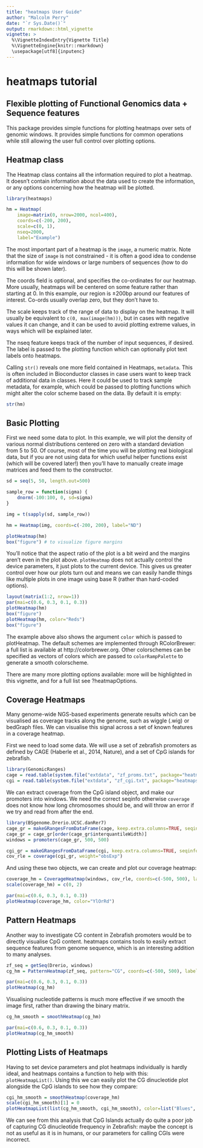 ```yaml
---
title: "heatmaps User Guide"
author: "Malcolm Perry"
date: "`r Sys.Date()`"
output: rmarkdown::html_vignette
vignette: >
  %\VignetteIndexEntry{Vignette Title}
  %\VignetteEngine{knitr::rmarkdown}
  \usepackage[utf8]{inputenc}
---
```


# heatmaps tutorial

## Flexible plotting of Functional Genomics data + Sequence features

This package provides simple functions for plotting heatmaps over sets 
of genomic windows. It provides simple functions for common operations while
still allowing the user full control over plotting options.

## Heatmap class

The Heatmap class contains all the information required to plot a heatmap. It
doesn't contain information about the data used to create the information, or
any options concerning how the heatmap will be plotted.

```r
library(heatmaps)

hm = Heatmap(
    image=matrix(0, nrow=2000, ncol=400), 
    coords=c(-200, 200), 
    scale=c(0, 1),
    nseq=2000, 
    label="Example")

```

The most important part of a heatmap is the `image`, a numeric matrix. Note that
the size of `image` is not constrained - it is often a good idea to condense
information for wide windows or large numbers of sequences (how to do this will
be shown later). 

The coords field is optional, and specifies the co-ordinates for our heatmap. More
usually, heatmaps will be centered on some feature rather than starting at 0. In this
example, our region is ±200bp around our features of interest. Co-ords usually overlap
zero, but they don't have to.

The scale keeps track of the range of data to display on the heatmap. It will
usually be equivalent to `c(0, max(image(hm)))`, but in cases with negative
values it can change, and it can be used to avoid plotting extreme values, in
ways which will be explained later.

The nseq feature keeps track of the number of input sequences, if desired. The label
is passed to the plotting function which can optionally plot text labels onto heatmaps.

Calling `str()` reveals one more field contained in Heatmaps, `metadata`. This is often
included in Bioconductor classes in case users want to keep track of additional data
in classes. Here it could be used to track sample metadata, for example, which could
be passed to plotting functions which might alter the color scheme based on the data.
By default it is empty:

```r
str(hm)
```

## Basic Plotting

First we need some data to plot. In this example, we will plot the density of various
normal distributions centered on zero with a standard deviation from 5 to 50. Of course,
most of the time you will be plotting real biological data, but if you are not using
data for which useful helper functions exist (which will be covered later!) then you'll
have to manually create image matrices and feed them to the constructor.

```r
sd = seq(5, 50, length.out=500)

sample_row = function(sigma) {
    dnorm(-100:100, 0, sd=sigma)
}

img = t(sapply(sd, sample_row))

hm = Heatmap(img, coords=c(-200, 200), label="ND")

plotHeatmap(hm)
box("figure") # to visualize figure margins

```

You'll notice that the aspect ratio of the plot is a bit weird and the margins aren't
even in the plot above. `plotHeatmap` does not actually control the device parameters,
it just plots to the current device. This gives us greater control over how our plots
turn out and means we can easily handle things like multiple plots in one image using
base R (rather than hard-coded options).

```r

layout(matrix(1:2, nrow=1))
par(mai=c(0.6, 0.3, 0.1, 0.3))
plotHeatmap(hm)
box("figure")
plotHeatmap(hm, color="Reds")
box("figure")

```

The example above also shows the argument `color` which is passed to plotHeatmap.
The default schemes are implemented through RColorBrewer: a full list is available
at http://colorbrewer.org. Other colorschemes can be specified as vectors of colors
which are passed to `colorRampPalette` to generate a smooth colorscheme.

There are many more plotting options available: more will be highlighted in this
vignette, and for a full list see ?heatmapOptions.

## Coverage Heatmaps

Many genome-wide NGS-based experiments generate results which can be visualised as
coverage tracks along the genome, such as wiggle (.wig) or bedGraph files. We can
visualise this signal across a set of known features in a coverage heatmap.

First we need to load some data. We will use a set of zebrafish promoters
as defined by CAGE (Haberle et al., 2014, Nature), and a set of CpG islands
for zebrafish.

```r
library(GenomicRanges)
cage = read.table(system.file("extdata", "zf_proms.txt", package="heatmaps"), header=TRUE)
cgi = read.table(system.file("extdata", "zf_cgi.txt", package="heatmaps"), header=TRUE)
```

We can extract coverage from the CpG island object, and make our promoters into windows.
We need the correct seqinfo otherwise `coverage` does not know how long chromosomes should
be, and will throw an error if we try and read from after the end.

```r
library(BSgenome.Drerio.UCSC.danRer7)
cage_gr = makeGRangesFromDataFrame(cage, keep.extra.columns=TRUE, seqinfo=seqinfo(Drerio))
cage_gr = cage_gr[order(cage_gr$interquantileWidth)]
windows = promoters(cage_gr, 500, 500)

cgi_gr = makeGRangesFromDataFrame(cgi, keep.extra.columns=TRUE, seqinfo=seqinfo(Drerio))
cov_rle = coverage(cgi_gr, weight="obsExp")
```

And using these two objects, we can create and plot our coverage heatmap:

```r
coverage_hm = CoverageHeatmap(windows, cov_rle, coords=c(-500, 500), label="CGI")
scale(coverage_hm) = c(0, 2)

par(mai=c(0.6, 0.3, 0.1, 0.3))
plotHeatmap(coverage_hm, color="YlOrRd")
```

## Pattern Heatmaps

Another way to investigate CG content in Zebrafish promoters would be to directly visualise
CpG content. heatmaps contains tools to easily extract sequence features from genome sequence,
which is an interesting addition to many analyses.

```r
zf_seq = getSeq(Drerio, windows)
cg_hm = PatternHeatmap(zf_seq, pattern="CG", coords=c(-500, 500), label="CG")

par(mai=c(0.6, 0.3, 0.1, 0.3))
plotHeatmap(cg_hm)
```

Visualising nucleotide patterns is much more effective if we smooth the image
first, rather than drawing the binary matrix.

```r
cg_hm_smooth = smoothHeatmap(cg_hm)

par(mai=c(0.6, 0.3, 0.1, 0.3))
plotHeatmap(cg_hm_smooth)
```

## Plotting Lists of Heatmaps

Having to set device parameters and plot heatmaps individually is hardly ideal, and
heatmaps contains a function to help with this: `plotHeatmapList()`. Using this we can
easily plot the CG dinucleotide plot alongside the CpG islands to see how they compare:

```r
cgi_hm_smooth = smoothHeatmap(coverage_hm)
scale(cgi_hm_smooth)[1] = 0
plotHeatmapList(list(cg_hm_smooth, cgi_hm_smooth), color=list("Blues", "YlOrRd"))
```

We can see from this analysis that CpG Islands actually do quite a poor job of capturing
CG dinucleotide frequency in Zebrafish: maybe the concept is not as useful as it is in humans,
or our parameters for calling CGIs were incorrect.

